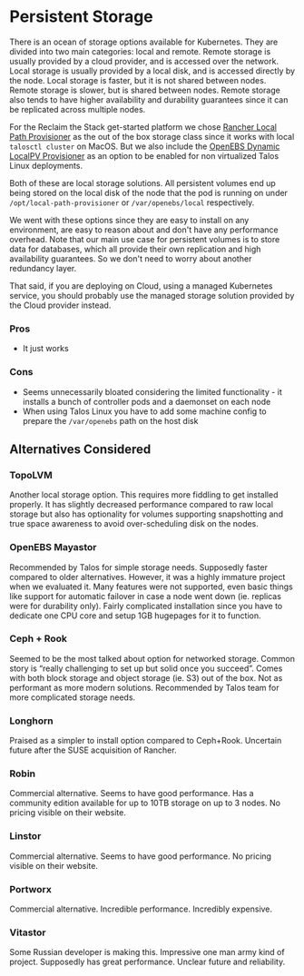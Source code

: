 # Persistent Storage

There is an ocean of storage options available for Kubernetes. They are divided into two main categories: local and remote. Remote storage is usually provided by a cloud provider, and is accessed over the network. Local storage is usually provided by a local disk, and is accessed directly by the node. Local storage is faster, but it is not shared between nodes. Remote storage is slower, but is shared between nodes. Remote storage also tends to have higher availability and durability guarantees since it can be replicated across multiple nodes.

For the Reclaim the Stack get-started platform we chose [Rancher Local Path Provisioner](https://github.com/rancher/local-path-provisioner) as the out of the box storage class since it works with local `talosctl cluster` on MacOS. But we also include the [OpenEBS Dynamic LocalPV Provisioner](https://github.com/openebs/dynamic-localpv-provisioner) as an option to be enabled for non virtualized Talos Linux deployments.

Both of these are local storage solutions. All persistent volumes end up being stored on the local disk of the node that the pod is running on under `/opt/local-path-provisioner` or `/var/openebs/local` respectively.

We went with these options since they are easy to install on any environment, are easy to reason about and don't have any performance overhead. Note that our main use case for persistent volumes is to store data for databases, which all provide their own replication and high availability guarantees. So we don't need to worry about another redundancy layer.

That said, if you are deploying on Cloud, using a managed Kubernetes service, you should probably use the managed storage solution provided by the Cloud provider instead.

### Pros

- It just works

### Cons

- Seems unnecessarily bloated considering the limited functionality - it installs a bunch of controller pods and a daemonset on each node
- When using Talos Linux you have to add some machine config to prepare the `/var/openebs` path on the host disk

## Alternatives Considered

### TopoLVM
Another local storage option. This requires more fiddling to get installed properly. It has slightly decreased performance compared to raw local storage but also has optionality for volumes supporting snapshotting and true space awareness to avoid over-scheduling disk on the nodes.

### OpenEBS Mayastor
Recommended by Talos for simple storage needs. Supposedly faster compared to older alternatives. However, it was a highly immature project when we evaluated it. Many features were not supported, even basic things like support for automatic failover in case a node went down (ie. replicas were for durability only). Fairly complicated installation since you have to dedicate one CPU core and setup 1GB hugepages for it to function.

### Ceph + Rook
Seemed to be the most talked about option for networked storage. Common story is “really challenging to set up but solid once you succeed”. Comes with both block storage and object storage (ie. S3) out of the box. Not as performant as more modern solutions. Recommended by Talos team for more complicated storage needs.

### Longhorn
Praised as a simpler to install option compared to Ceph+Rook. Uncertain future after the SUSE acquisition of Rancher.

### Robin
Commercial alternative. Seems to have good performance. Has a community edition available for up to 10TB storage on up to 3 nodes. No pricing visible on their website.

### Linstor
Commercial alternative. Seems to have good performance. No pricing visible on their website.

### Portworx
Commercial alternative. Incredible performance. Incredibly expensive.

### Vitastor
Some Russian developer is making this. Impressive one man army kind of project. Supposedly has great performance. Unclear future and reliability.
